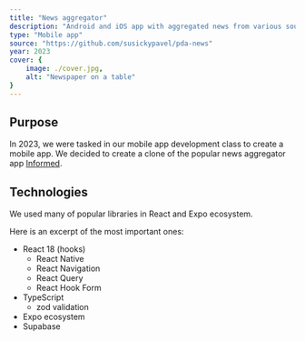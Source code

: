 ```yaml
---
title: "News aggregator"
description: "Android and iOS app with aggregated news from various sources across Czech, Germany and Great Britain. It features location-based news and seven days of news history."
type: "Mobile app"
source: "https://github.com/susickypavel/pda-news"
year: 2023
cover: {
	image: ./cover.jpg,
	alt: "Newspaper on a table" 
}
---
```


## Purpose

In 2023, we were tasked in our mobile app development class to create a mobile app. We decided to create a clone of the popular news aggregator app [Informed](https://informed.so).

## Technologies

We used many of popular libraries in React and Expo ecosystem. 

Here is an excerpt of the most important ones:

- React 18 (hooks)
	- React Native
	- React Navigation
	- React Query
	- React Hook Form
- TypeScript
	- zod validation
- Expo ecosystem
- Supabase
